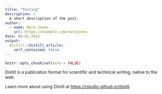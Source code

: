 ```yaml
---
title: "Testing"
description: |
  A short description of the post.
author:
  - name: Nora Jones
    url: https://example.com/norajones
date: 08-01-2021
output:
  distill::distill_article:
    self_contained: false
---
```



```r
knitr::opts_chunk$set(echo = FALSE)
```

Distill is a publication format for scientific and technical writing, native to the web.

Learn more about using Distill at <https://rstudio.github.io/distill>.


